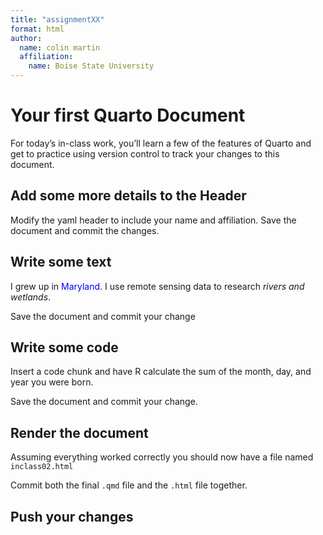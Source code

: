 ```yaml
---
title: "assignmentXX"
format: html
author: 
  name: colin martin
  affiliation:
    name: Boise State University
---
```



# Your first Quarto Document

For today's in-class work, you'll learn a few of the features of Quarto and get to practice using version control to track your changes to this document.

## Add some more details to the Header

Modify the yaml header to include your name and affiliation. Save the document and commit the changes.

## Write some text

I grew up in [Maryland]{style="color: blue;"}. I use remote sensing data to research *rivers and wetlands*.



Save the document and commit your change

## Write some code

Insert a code chunk and have R calculate the sum of the month, day, and year you were born.

Save the document and commit your change.

## Render the document

Assuming everything worked correctly you should now have a file named `inclass02.html`

Commit both the final `.qmd` file and the `.html` file together.

## Push your changes
